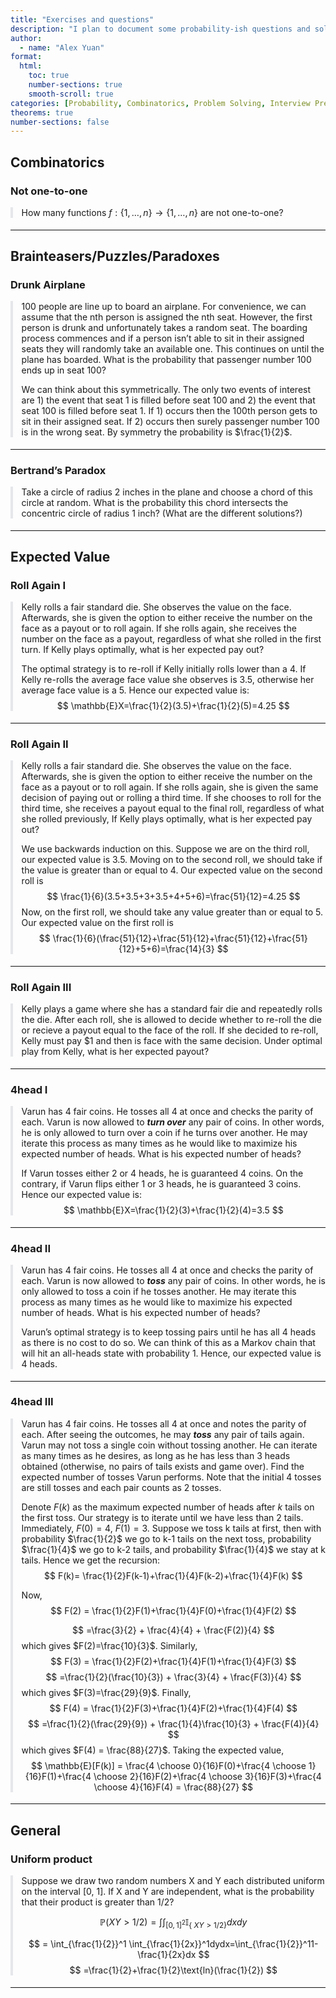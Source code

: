 ```yaml
---
title: "Exercises and questions"
description: "I plan to document some probability-ish questions and solutions here."
author:
  - name: "Alex Yuan"
format:
  html:
    toc: true
    number-sections: true
    smooth-scroll: true
categories: [Probability, Combinatorics, Problem Solving, Interview Prep]
theorems: true
number-sections: false
---
```

<style>
.problem { border-left: 4px solid #e5e7eb; padding-left:.85rem; margin:.25rem 0 1.1rem; }
hr.problem-sep { border: none; border-top:1px solid #eee; margin:1.1rem 0; }
</style>


## Combinatorics

### Not one-to-one

<div class="problem">
How many functions $f:\{1,\ldots,n\}\to \{1,\ldots,n\}$ are not one-to-one?



::: {.callout-tip title="Solution" collapse="true"}

:::

</div>

<hr class="problem-sep"/>


## Brainteasers/Puzzles/Paradoxes

### Drunk Airplane {#airplane}

<div class="problem">


100 people are line up to board an airplane. For convenience, we can assume
that the nth person is assigned the nth seat. However, the first person is drunk
and unfortunately takes a random seat. The boarding process commences and
if a person isn’t able to sit in their assigned seats they will randomly take an
available one. This continues on until the plane has boarded. What is the probability that passenger number 100 ends up in seat 100?


::: {.callout-tip title="Solution" collapse="true"}
We can think about this symmetrically. The only two events of interest are
1) the event that seat 1 is filled before seat 100 and 2) the event that seat 100
is filled before seat 1. If 1) occurs then the 100th person gets to sit in their
assigned seat. If 2) occurs then surely passenger number 100 is in the wrong
seat. By symmetry the probability is $\frac{1}{2}$. 
:::

</div>

<hr class="problem-sep"/>

### Bertrand's Paradox {#airplane}

<div class="problem">

Take a circle of radius 2 inches in the plane and choose a chord
of this circle at random. What is the probability this chord intersects the concentric circle
of radius 1 inch? (What are the different solutions?)


::: {.callout-tip title="Solution" collapse="true"}

:::

</div>

<hr class="problem-sep"/>



## Expected Value

### Roll Again I {#problem}
<div class="problem">
Kelly rolls a fair standard die. She observes the value on the face. Afterwards, she is given the option to either receive the number on the face as a payout or to roll again. If she rolls again, she receives the number on the face as a payout, regardless of what she rolled in the first turn. If Kelly plays optimally, what is her expected pay out?

::: {.callout-tip title="Solution" collapse="true"}
The optimal strategy is to re-roll if Kelly initially rolls lower than a 4. If Kelly re-rolls the average face value she observes is 3.5, otherwise her average face value is a 5. Hence our expected value is:
$$
\mathbb{E}X=\frac{1}{2}(3.5)+\frac{1}{2}(5)=4.25
$$
:::

</div>

<hr class="problem-sep"/>
### Roll Again II {#problem}
<div class="problem">
Kelly rolls a fair standard die. She observes the value on the face. Afterwards, she is given the option to either receive the number on the face as a payout or to roll again. If she rolls again, she is given the same decision of paying out or rolling a third time. If she chooses to roll for the third time, she receives a payout equal to the final roll, regardless of what she rolled previously, If Kelly plays optimally, what is her expected pay out?

::: {.callout-tip title="Solution" collapse="true"}
We use backwards induction on this. Suppose we are on the third roll, our expected value is $3.5$. Moving on to the second roll, we should take if the value is greater than or equal to 4. Our expected value on the second roll is 
$$
\frac{1}{6}(3.5+3.5+3+3.5+4+5+6)=\frac{51}{12}=4.25
$$
Now, on the first roll, we should take any value greater than or equal to 5. Our expected value on the first roll is 
$$
\frac{1}{6}(\frac{51}{12}+\frac{51}{12}+\frac{51}{12}+\frac{51}{12}+5+6)=\frac{14}{3}
$$

:::

</div>

<hr class="problem-sep"/>
### Roll Again III {#problem}

<div class="problem">
Kelly plays a game where she has a standard fair die and repeatedly rolls the die. After each roll, she is allowed to decide whether to re-roll the die or recieve a payout equal to the face of the roll. If she decided to re-roll, Kelly must pay $1 and then is face with the same decision. Under optimal play from Kelly, what is her expected payout?

::: {.callout-tip title="Solution" collapse="true"}

:::

</div>

<hr class="problem-sep"/>
### 4head I {#problem}

<div class="problem">
Varun has 4 fair coins. He tosses all 4 at once and checks the parity of each. Varun is now allowed to ***turn over*** any pair of coins. In other words, he is only allowed to turn over a coin if he turns over another. He may iterate this process as many times as he would like to maximize his expected number of heads. What is his expected number of heads?

::: {.callout-tip title="Solution" collapse="true"}
If Varun tosses either $2$ or $4$ heads, he is guaranteed $4$ coins. On the contrary, if Varun flips either $1$ or $3$ heads, he is guaranteed $3$ coins. Hence our expected value is:
$$
\mathbb{E}X=\frac{1}{2}(3)+\frac{1}{2}(4)=3.5
$$
:::

</div>

<hr class="problem-sep"/>
### 4head II {#problem}

<div class="problem">
Varun has 4 fair coins. He tosses all 4 at once and checks the parity of each. Varun is now allowed to ***toss*** any pair of coins. In other words, he is only allowed to toss a coin if he tosses another. He may iterate this process as many times as he would like to maximize his expected number of heads. What is his expected number of heads?

::: {.callout-tip title="Solution" collapse="true"}
Varun's optimal strategy is to keep tossing pairs until he has all 4 heads as there is no cost to do so. We can think of this as a Markov chain that will hit an all-heads state with probability 1. Hence, our expected value is 4 heads.
:::

</div>

<hr class="problem-sep"/>

### 4head III {#problem}

<div class="problem">
Varun has 4 fair coins. He tosses all 4 at once and notes the parity of each. After seeing the outcomes, he may ***toss*** any pair of tails again. Varun may not toss a single coin without tossing another. He can iterate as many times as he desires, as long as he has less than 3 heads obtained (otherwise, no pairs of tails exists and game over). Find the expected number of tosses Varun performs. Note that the initial 4 tosses are still tosses and each pair counts as 2 tosses.

::: {.callout-tip title="Solution" collapse="true"}
Denote $F(k)$ as the maximum expected number of heads after $k$ tails on the first toss. Our strategy is to iterate until we have less than 2 tails. Immediately, $F(0)=4, \ F(1)=3$. Suppose we toss k tails at first, then with probability $\frac{1}{2}$ we go to k-1 tails on the next toss, probability $\frac{1}{4}$ we go to k-2 tails, and probability $\frac{1}{4}$ we stay at k tails. Hence we get the recursion: 
$$
F(k)= \frac{1}{2}F(k-1)+\frac{1}{4}F(k-2)+\frac{1}{4}F(k)
$$

Now, 
$$
F(2) = \frac{1}{2}F(1)+\frac{1}{4}F(0)+\frac{1}{4}F(2)
$$

$$
=\frac{3}{2} +  \frac{4}{4} + \frac{F(2)}{4}
$$
which gives $F(2)=\frac{10}{3}$. Similarly,
$$
F(3) = \frac{1}{2}F(2)+\frac{1}{4}F(1)+\frac{1}{4}F(3)
$$
$$
=\frac{1}{2}(\frac{10}{3}) +  \frac{3}{4} + \frac{F(3)}{4}
$$
which gives $F(3)=\frac{29}{9}$. Finally,
$$
F(4) = \frac{1}{2}F(3)+\frac{1}{4}F(2)+\frac{1}{4}F(4)
$$
$$
=\frac{1}{2}(\frac{29}{9}) +  \frac{1}{4}\frac{10}{3} + \frac{F(4)}{4}
$$
which gives $F(4) = \frac{88}{27}$. Taking the expected value,
$$
\mathbb{E}[F(k)] = \frac{4 \choose 0}{16}F(0)+\frac{4 \choose 1}{16}F(1)+\frac{4 \choose 2}{16}F(2)+\frac{4 \choose 3}{16}F(3)+\frac{4 \choose 4}{16}F(4) = \frac{88}{27}
$$




:::

</div>

<hr class="problem-sep"/>

## General

### Uniform product 

<div class="problem">


Suppose we draw two random numbers X and Y each distributed
uniform on the interval [0, 1]. If X and Y are independent, what is the probability that their product is greater than 1/2?


::: {.callout-tip title="Solution" collapse="true"}

$$
\mathbb{P}(XY>1/2)=\int \int_{[0,1]^2}\mathbb{I}_{\{\ XY> 1/2 \}}dxdy
$$

$$
= \int_{\frac{1}{2}}^1 \int_{\frac{1}{2x}}^1dydx=\int_{\frac{1}{2}}^11-\frac{1}{2x}dx
$$
$$
=\frac{1}{2}+\frac{1}{2}\text{ln}(\frac{1}{2})
$$
:::

</div>

<hr class="problem-sep"/>


